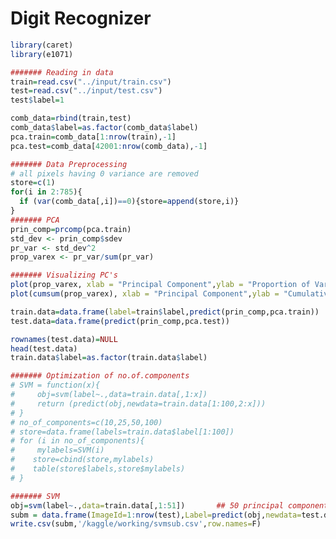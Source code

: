 # Digit Recognizer

```r
library(caret)
library(e1071)

####### Reading in data
train=read.csv("../input/train.csv")
test=read.csv("../input/test.csv")
test$label=1

comb_data=rbind(train,test)
comb_data$label=as.factor(comb_data$label)
pca.train=comb_data[1:nrow(train),-1]
pca.test=comb_data[42001:nrow(comb_data),-1]

####### Data Preprocessing
# all pixels having 0 variance are removed
store=c(1)
for(i in 2:785){
  if (var(comb_data[,i])==0){store=append(store,i)}
}
####### PCA
prin_comp=prcomp(pca.train)
std_dev <- prin_comp$sdev
pr_var <- std_dev^2
prop_varex <- pr_var/sum(pr_var)

####### Visualizing PC's
plot(prop_varex, xlab = "Principal Component",ylab = "Proportion of Variance Explained")
plot(cumsum(prop_varex), xlab = "Principal Component",ylab = "Cumulative Proportion of Variance Explained",type = "b")

train.data=data.frame(label=train$label,predict(prin_comp,pca.train))
test.data=data.frame(predict(prin_comp,pca.test))

rownames(test.data)=NULL
head(test.data)
train.data$label=as.factor(train.data$label)

####### Optimization of no.of.components
# SVM = function(x){
#     obj=svm(label~.,data=train.data[,1:x])
#     return (predict(obj,newdata=train.data[1:100,2:x]))
# }
# no_of_components=c(10,25,50,100)
# store=data.frame(labels=train.data$label[1:100])
# for (i in no_of_components){
#     mylabels=SVM(i)
#    store=cbind(store,mylabels)
#    table(store$labels,store$mylabels)
# }

####### SVM
obj=svm(label~.,data=train.data[,1:51])       ## 50 principal components 
subm = data.frame(ImageId=1:nrow(test),Label=predict(obj,newdata=test.data[,1:50]))
write.csv(subm,'/kaggle/working/svmsub.csv',row.names=F)
```
